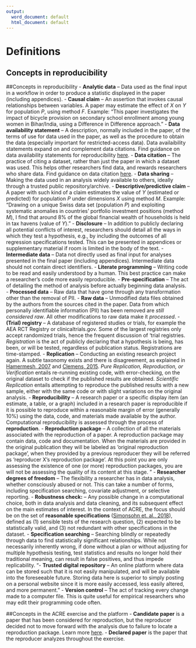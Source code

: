 ```yaml
---
output:
  word_document: default
  html_document: default
---
```

# Definitions

## Concepts in reproducibility
##Concepts in reproducibility
- **Analytic data** -- Data used as the final input in a workflow in order to produce a statistic displayed in the paper (including appendices).
- **Causal claim** -- An assertion that invokes causal relationships between variables. A paper may estimate the effect of *X* on *Y* for population *P*, using method *F*. Example: "This paper investigates the impact of bicycle provision on secondary school enrollment among young women in Bihar/India, using a Difference in Difference approach."
- **Data availability statement** -- A description, normally included in the paper, of the terms of use for data used in the paper, as well as the procedure to obtain the data (especially important for restricted-access data). Data availaibility statements expand on and complement data citations. Find guidance on data availability statements for reproducibility [here](https://social-science-data-editors.github.io/guidance/Requested_information_dcas.html#what-are-data-and-code-availability-statements-dcas).
- **Data citation** -- The practice of citing a dataset, rather than just the paper in which a dataset was used. This helps other researchers find data, and rewards researchers who share data. Find guidance on data citation [here](https://social-science-data-editors.github.io/guidance/Data_citation_guidance.html).
- **Data sharing** -- Making the data used in an analysis widely available to others, ideally through a trusted public repository/archive.
- **Descriptive/predictive claim** -- A paper with such kind of a claim estimates the value of *Y* (estimated or predicted) for population *P* under dimensions *X* using method *M*. Example: "Drawing on a unique Swiss data set (population *P*) and exploiting systematic anomalies in countries’ portfolio investment positions (method *M*), I find that around 8% of the global financial wealth of households is held in tax havens (value of *Y*)."
- **Disclosure** -- In addition to publicly declaring all potential conflicts of interest, researchers should detail all the ways in which they test a hypothesis, e.g., by including the outcomes of all regression specifications tested. This can be presented in appendices or supplementary material if room is limited in the body of the text. 
- **Intermediate data** -- Data not directly used as final input for analyses presented in the final paper (including appendices). Intermediate data should not contain direct identifiers. 
- **Literate programming** -- Writing code to be read and easily understood by a human. This best practice can make a researcher’s code more easily reproducible. 
- **Pre-specification** -- The act of detailing the method of analysis before actually beginning data analysis. 
- **Processed data** -- Raw data that have gone through any transformation other than the removal of PII.
- **Raw data** -- Unmodified data files obtained by the authors from the sources cited in the paper. Data from which personally identifiable information (PII) has been removed are *still considered raw*. All other modifications to raw data make it *processed*.
- **(Trial) registry** -- A database of registered studies or trials, for example the AEA RCT Registry or clinicaltrials.gov. Some of the largest registries only accept randomized trials, hence the frequent discussion of ‘trial registries. *Registration* is the act of publicly declaring that a hypothesis is being, has been, or will be tested, regardless of publication status. Registrations are time-stamped. 
- **Replication** -- Conducting an existing research project again. A subtle taxonomy exists and there is disagreement, as explained in [Hamermesh, 2007](https://poseidon01.ssrn.com/delivery.php?ID=730022068104120012124069127117116094125005035067064043105083109027064120011088086109059117052062000025007012029080123125089014014006079063116014095000023071022077006017094093005117096083119073115079022110105075073085121117103030106102080005099007&EXT=pdf) and [Clemens, 2015](https://www.cgdev.org/sites/default/files/CGD-Working-Paper-399-Clemens-Meaning-Failed-Replications.pdf). *Pure Replication, Reproduction, or Verification* entails re-running existing code, with error-checking, on the original dataset to check if the published results are obtained. *Scientific Replication* entails attempting to reproduce the published results with a new sample, either with the same code or with slight variations on the original analysis. 
- **Reproducibility** -- A research paper or a specific display item (an estimate, a table, or a graph) included in a research paper is reproducible if it is possible to reproduce within a reasonable margin of error (generally 10%) using the data, code, and materials made available by the author. Computational reproducibility is assessed through the process of **reproduction**. 
- **Reproduction package** -- A collection of all the materials associated with the reproduction of a paper. A reproduction package may contain  data, code and documentation. When the materials are provided in the original publication they will be labeled as 'original reproduction package', when they provided by a previous reproducer they will be referred as 'reproducer X's reproduction package'. At this point you are only assessing the existence of one (or more) reproduction packages, you are will not be assessing the quality of its content at this stage. 
" - **Researcher degrees of freedom** -- The flexibility a researcher has in data analysis, whether consciously abused or not. This can take a number of forms, including specification searching, covariate adjustment, or selective reporting. 
- **Robustness check:** -- Any possible change in a computational choice, both in data analysis and data cleaning, and its subsequent effect on the main estimates of interest. In the context of ACRE, the focus should be on the set of **reasonable specifications** ([Simonsohn et. al., 2018](https://urisohn.com/sohn_files/wp/wordpress/wp-content/uploads/Paper-Specification-curve-2018-11-02.pdf)), defined as (1) sensible tests of the research question, (2) expected to be statistically valid, and (3) not redundant with other specifications in the dataset. 
- **Specification searching** -- Searching blindly or repeatedly through data to find statistically significant relationships. While not necessarily inherently wrong, if done without a plan or without adjusting for multiple hypothesis testing, test statistics and results no longer hold their traditional meaning, can result in false positives, and thus impede replicability. 
"- **Trusted digital repository** -- An online platform where data can be stored such that it is not easily manipulated, and will be available into the foreseeable future. Storing data here is superior to simply posting on a personal website since it is more easily accessed, less easily altered, and more permanent." 
- **Version control** -- The act of tracking every change made to a computer file. This is quite useful for empirical researchers who may edit their programming code often. 

##Concepts in the ACRE exercise and the platform
- **Candidate paper** is a paper that has been considered for reproduction, but the reproducer decided not to move forward with the analysis due to failure to locate a reproduction package. Learn more [here](https://bitss.github.io/ACRE/scoping.html#from-candidate-to-declared-paper). 
- **Declared paper** is the paper that the reproducer analyzes throughout the exercise. 

